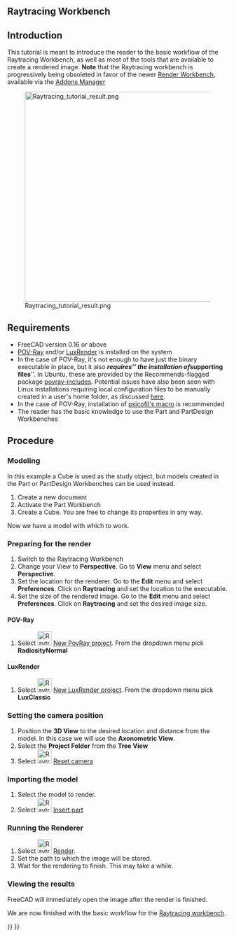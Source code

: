 <languages/>

==Raytracing Workbench==

{{VeryImportantMessage|The [[Raytracing_Workbench|Raytracing workbench]] is being superseded by the new [https://github.com/FreeCAD/FreeCAD-render Render Workbench], which is intended as its replacement. The Render Workbench can be installed through the [[Std_AddonMgr|Addon Manager]]. The information here is provided because by default FreeCAD is still shipped (as of 0.19-24276) with the Raytracing Workbench, and because the new module should basically work in the same way}}

{{TutorialInfo
|Topic= Raytracing
|Level= Beginner
|Time= 10 minutes + Render time
|Author=[http://freecadweb.org/wiki/index.php?title=User:Drei Drei]
|FCVersion=0.16 or above
|Files=
}}

== Introduction ==
This tutorial is meant to introduce the reader to the basic workflow of the Raytracing Workbench, as well as most of the tools that are available to create a rendered image. '''Note''' that the Raytracing workbench is progressively being obsoleted in favor of the newer [https://github.com/FreeCAD/FreeCAD-render Render Workbench], available via the [[Std_AddonMgr|Addons Manager]]

[[Image:Raytracing_tutorial_result.png|480px]]

== Requirements ==
* FreeCAD version 0.16 or above
* [http://www.povray.org/ POV-Ray] and/or [https://luxcorerender.org/ LuxRender] is installed on the system
* In the case of POV-Ray, it's not enough to have just the binary executable in place, but it also '''''requires''''' the installation of '''''supporting files'''''. In Ubuntu, these are provided by the Recommends-flagged package [https://packages.ubuntu.com/search?keywords=povray-includes povray-includes]. Potential issues have also been seen with Linux installations requiring local configuration files to be manually created in a user's home folder, as discussed [https://forum.freecadweb.org/viewtopic.php?f=3&t=27548&start=10#p224576 here].
* In the case of POV-Ray, installation of  [https://github.com/psicofil/Macros_FreeCAD psicofil's macro] is recommended
* The reader has the basic knowledge to use the Part and PartDesign Workbenches

== Procedure == 

=== Modeling ===
In this example a Cube is used as the study object, but models created in the Part or PartDesign Workbenches can be used instead.

# Create a new document
# Activate the Part Workbench
# Create a Cube. You are free to change its properties in any way.

Now we have a model with which to work.

=== Preparing for the render ===
# Switch to the Raytracing Workbench
# Change your View to '''Perspective'''. Go to '''View''' menu and select '''Perspective'''.
# Set the location for the renderer. Go to the '''Edit''' menu and select '''Preferences'''. Click on '''Raytracing''' and set the location to the executable. 
# Set the size of the rendered image. Go to the '''Edit''' menu and select '''Preferences'''. Click on '''Raytracing''' and set the desired image size.

==== POV-Ray ====
# Select  [[Image:Raytrace_New.svg|32px]] [[Raytracing_New|New PovRay project]]. From the dropdown menu pick '''RadiosityNormal'''

==== LuxRender ====
# Select [[Image:Raytrace_Lux.svg|32px]] [[Raytracing_Lux|New LuxRender project]]. From the dropdown menu pick '''LuxClassic'''

=== Setting the camera position ===
# Position the '''3D View''' to the desired location and distance from the model. In this case we will use the '''Axonometric View'''.
# Select the '''Project Folder''' from the '''Tree View'''
# Select [[Image:Raytrace_ResetCamera.svg|32px]] [[Raytracing_ResetCamera|Reset camera]]

=== Importing the model ===
# Select the model to render.
# Select [[Image:Raytrace_NewPartSegment.svg|32px]] [[Raytracing_InsertPart|Insert part]]

===  Running the Renderer ===
# Select  [[Image:Raytrace_Render.svg|32px]] [[Raytracing_Render|Render]].
# Set the path to which the image will be stored.
# Wait for the rendering to finish. This may take a while.

=== Viewing the results ===
FreeCAD will immediately open the image after the render is finished.

We are now finished with the basic workflow for the [[Raytracing_Workbench|Raytracing workbench]].


{{Raytracing Tools navi{{#translation:}}}}
{{Userdocnavi{{#translation:}}}}